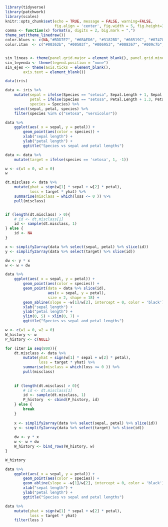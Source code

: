 
```r
library(tidyverse)
library(patchwork)
library(scales)
knitr::opts_chunk$set(echo = TRUE, message = FALSE, warning=FALSE, 
                      fig.align = 'center', fig.width = 5, fig.height=3, cache = TRUE)
comma <- function(x) format(x, digits = 2, big.mark = ",")
theme_set(theme_linedraw())
color.blues <- c(NA,"#BDD7E7", "#6BAED6", "#3182BD", "#08519C", "#074789", "#063e77", "#053464")
color.itam  <- c("#00362b", "#00503f", "#006953", "#008367", "#009c7b", "#00b68f")


sin_lineas <- theme(panel.grid.major = element_blank(), panel.grid.minor = element_blank())
sin_leyenda <- theme(legend.position = "none")
sin_ejes <- theme(axis.ticks = element_blank(), 
        axis.text = element_blank())

```

```r

data(iris)

data <- iris %>% 
    mutate(sepal = ifelse(Species == "setosa", Sepal.Length + 1, Sepal.Length), 
           petal = ifelse(Species == "setosa", Petal.Length + 1.3, Petal.Length),
           species = Species) %>% 
    select(sepal, petal, species) %>% 
    filter(species %in% c("setosa", "versicolor"))

data %>% 
    ggplot(aes( x = sepal, y = petal)) + 
        geom_point(aes(color = species)) + 
        xlab("sepal length") + 
        ylab("petal length") + 
        ggtitle("Species vs sepal and petal lengths")

```

```r

data <- data %>% 
    mutate(target = ifelse(species == 'setosa', 1, -1))

```


```r

w <- c(w1 = 0, w2 = 0)
w

```

```r

dt.misclass <- data %>% 
    mutate(yhat = sign(w[1] * sepal + w[2] * petal), 
           loss = target * yhat) %>% 
    summarise(misclass = which(loss <= 0 )) %>% 
    pull(misclass)


if (length(dt.misclass) > 0){
    # id <- dt.misclass[1]
    id <- sample(dt.misclass, 1)
} else {
    id <- NA
}

x <- simplify2array(data %>% select(sepal, petal) %>% slice(id))
y <- simplify2array(data %>% select(target) %>% slice(id))

dw <- y * x
w <- w + dw

data %>% 
    ggplot(aes( x = sepal, y = petal)) + 
        geom_point(aes(color = species)) + 
        geom_point(data = data %>% slice(id), 
                   aes(x = sepal, y = petal), 
                   size = 2, shape = 18) + 
        geom_abline(slope = -w[1]/w[2], intercept = 0, color = 'black') + 
        xlab("sepal length") + 
        ylab("petal length") + 
        ylim(0, 5) + xlim(0, 7) +
        ggtitle("Species vs sepal and petal lengths")


```



```r

w <- c(w1 = 0, w2 = 0)
W_history <- w
P_history <- c(NULL)

for (iter in seq(800)){
    dt.misclass <- data %>% 
        mutate(yhat = sign(w[1] * sepal + w[2] * petal), 
               loss = target * yhat) %>% 
        summarise(misclass = which(loss <= 0 )) %>% 
        pull(misclass)
    
    
    if (length(dt.misclass) > 0){
        # id <- dt.misclass[1]
        id <- sample(dt.misclass, 1)
        P_history  <- cbind(P_history, id)
    } else {
        break
    }
    
    x <- simplify2array(data %>% select(sepal, petal) %>% slice(id))
    y <- simplify2array(data %>% select(target) %>% slice(id))
    
    dw <- y * x
    w <- w + dw
    W_history <- bind_rows(W_history, w)
}

W_history
```

```r

data %>% 
    ggplot(aes( x = sepal, y = petal)) + 
        geom_point(aes(color = species)) +
        geom_abline(slope = -w[1]/w[2], intercept = 0, color = 'black') + 
        xlab("sepal length") + 
        ylab("petal length") + 
        ggtitle("Species vs sepal and petal lengths")

```

```r
data %>% 
    mutate(yhat = sign(w[1] * sepal + w[2] * petal), 
           loss = target * yhat)
    filter(loss )

```

